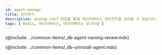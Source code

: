 ```yaml
---
id: agent-manage
title: 관리하기
description: whatap.conf 파일을 통해 데이터베이스 에이전트를 관리할 수 있습니다.
tags: [ Redis, 데이터베이스, 데이터베이스 모니터링 ]
---
```


{@include: ../common-items/_db-agent-naming-renew.mdx}

<!-- 에이전트 삭제 -->
{@include: ../common-items/_db-uninstall-agent.mdx}